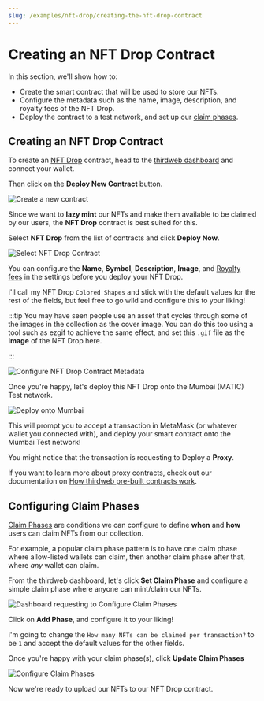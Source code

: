 ```yaml
---
slug: /examples/nft-drop/creating-the-nft-drop-contract
---
```


# Creating an NFT Drop Contract

In this section, we'll show how to:

- Create the smart contract that will be used to store our NFTs.
- Configure the metadata such as the name, image, description, and royalty fees of the NFT Drop.
- Deploy the contract to a test network, and set up our [claim phases](https://portal.thirdweb.com/pre-built-contracts/nft-drop#setting-claim-phases).

## Creating an NFT Drop Contract

To create an [NFT Drop](https://portal.thirdweb.com/pre-built-contracts/nft-drop) contract,
head to the [thirdweb dashboard](https://thirdweb.com/dashboard) and connect your wallet.

Then click on the **Deploy New Contract** button.

![Create a new contract](../assets/create-new-contract.png)

Since we want to **lazy mint** our NFTs and make them available to be claimed by our users,
the **NFT Drop** contract is best suited for this.

Select **NFT Drop** from the list of contracts and click **Deploy Now**.

![Select NFT Drop Contract](../assets/nft-drop-contract-on-dashboard.png)

You can configure the **Name**, **Symbol**, **Description**, **Image**, and
[Royalty fees](https://portal.thirdweb.com/pre-built-contracts/nft-drop#setting-royalty-fees) in the settings before you deploy your NFT Drop.

I'll call my NFT Drop `Colored Shapes` and stick with the default values for the rest of the fields,
but feel free to go wild and configure this to your liking!

:::tip
You may have seen people use an asset that cycles through some of the images in the collection as the cover image.
You can do this too using a tool such as ezgif to achieve the same effect, and set this `.gif` file as the **Image** of the NFT Drop here.

:::

![Configure NFT Drop Contract Metadata](../assets/configure-nft-contract-metadata.png)

Once you're happy, let's deploy this NFT Drop onto the Mumbai (MATIC) Test network.

![Deploy onto Mumbai](../assets/deploy-onto-mumbai.png)

This will prompt you to accept a transaction in MetaMask (or whatever wallet you connected with),
and deploy your smart contract onto the Mumbai Test network!

You might notice that the transaction is requesting to Deploy a **Proxy**.

If you want to learn more about proxy contracts, check out our documentation on
[How thirdweb pre-built contracts work](https://portal.thirdweb.com/pre-built-contracts#how-thirdweb-pre-built-contracts-work).

## Configuring Claim Phases

[Claim Phases](https://portal.thirdweb.com/pre-built-contracts/nft-drop#setting-claim-phases) are conditions
we can configure to define **when** and **how** users can claim NFTs from our collection.

For example, a popular claim phase pattern is to have one claim phase where allow-listed wallets can claim,
then another claim phase after that, where _any_ wallet can claim.

From the thirdweb dashboard, let's click **Set Claim Phase** and configure a simple claim phase where anyone can mint/claim our NFTs.

![Dashboard requesting to Configure Claim Phases](../assets/configure-claim-phases-request.png)

Click on **Add Phase**, and configure it to your liking!

I'm going to change the `How many NFTs can be claimed per transaction?` to be `1` and accept the default values for the other fields.

Once you're happy with your claim phase(s), click **Update Claim Phases**

![Configure Claim Phases](../assets/configure-claim-phases.png)

Now we're ready to upload our NFTs to our NFT Drop contract.
